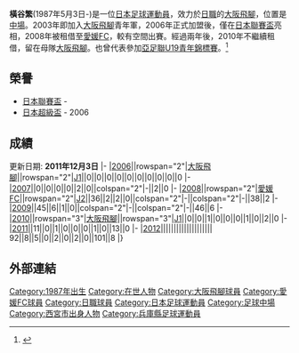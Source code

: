 {{Infobox Football biography
| playername          = 橫谷繁
| fullname            = 橫谷繁
| image               = 
| dateofbirth         = {{Birth date and age|1987|5|3}}
| cityofbirth         = [[兵庫縣|兵庫縣]][[西宮市|西宮市]]
| countryofbirth      = [[日本|日本]]
| height              = {{height|m=1.79}}
| currentclub         = [[大阪飛腳|大阪飛腳]]
| clubnumber          = 6
| position            = [[中場|中場]]
| youthyears          = 1992-1999<br />2000-2002<br />2003-2005
| youthclubs          = 西宮市少年足球隊<br />西宮市立甲陵中學校<br />[[大阪飛腳|大阪飛腳]]
| years               = 2006-<br />2008-2009
| clubs               = [[大阪飛腳|大阪飛腳]]<br />→ [[愛媛FC|愛媛FC]] (外借)
| caps(goals)         = {{0}}{{0}}11 {{0}}{{0}}(0)<br />{{0}}81 {{0}}{{0}}(8)
| nationalyears       =
| nationalteam        =
| nationalcaps(goals) = 
| pcupdate            = 2011年12月3日
| ntupdate            = 
}}
'''橫谷繁'''(1987年5月3日-)是一位[[日本|日本]][[足球|足球]][[運動員|運動員]]，效力於[[日本職業足球聯賽|日職]]的[[大阪飛腳|大阪飛腳]]，位置是[[中場|中場]]。2003年即加入[[大阪飛腳|大阪飛腳]]青年軍，2006年正式加盟後，僅在[[日本聯賽盃|日本聯賽盃]]亮相，2008年被租借至[[愛媛FC|愛媛FC]]，較有空間出賽。經過兩年後，2010年不繼續租借，留在母隊[[大阪飛腳|大阪飛腳]]。也曾代表參加[[亞足聯U19青年錦標賽|亞足聯U19青年錦標賽]]。<ref>{{cite web|publisher=Guardian.co.uk |title=橫谷繁資料 |url=http://guardian.touch-line.com/StatsCentre.asp?CTID=63&CPID=152&TEID=7096&PLID=197066&pStr=Player |accessdate=2009-05-08 |deadurl=yes |archiveurl=https://web.archive.org/web/20120613033120/http://guardian.touch-line.com/StatsCentre.asp?CTID=63&CPID=152&TEID=7096&PLID=197066&pStr=Player |archivedate=2012-06-13 }}</ref>

==榮譽==
*[[日本聯賽盃|日本聯賽盃]] - {{tsl|en|2007 J. League Cup||2007}}
*[[日本超級盃|日本超級盃]] - 2006

==成績==
更新日期: '''2011年12月3日'''
{{Football player statistics 1|YY}}
{{Football player statistics 2|JPN|YY}}
|-
|[[2006年日本職業足球聯賽|2006]]||rowspan="2"|[[大阪飛腳|大阪飛腳]]||rowspan="2"|[[日本職業足球聯賽|J1]]||0||0||0||0||0||0||0||0||0||0
|-
|[[2007年日本職業足球聯賽|2007]]||0||0||0||0||2||0||colspan="2"|-||2||0
|-
|[[2008年日本職業足球聯賽|2008]]||rowspan="2"|[[愛媛FC|愛媛FC]]||rowspan="2"|[[日本職業足球聯賽|J2]]||36||2||2||0||colspan="2"|-||colspan="2"|-||38||2
|-
|[[2009年日本職業足球聯賽|2009]]||45||6||1||0||colspan="2"|-||colspan="2"|-||46||6
|-
|[[2010年日本職業足球聯賽|2010]]||rowspan="3"|[[大阪飛腳|大阪飛腳]]||rowspan="3"|[[日本職業足球聯賽|J1]]||0||0||1||0||0||0||1||0||2||0
|-
|[[2011年日本職業足球聯賽|2011]]||11||0||1||0||0||0||1||0||13||0
|-
|[[2012年日本職業足球聯賽|2012]]||||||||||||||||||||
{{Football player statistics 5}}92||8||5||0||2||0||2||0||101||8
|}

==外部連結==
{{reflist}}

{{大阪飛腳球員名單}}

[[Category:1987年出生|Category:1987年出生]]
[[Category:在世人物|Category:在世人物]]
[[Category:大阪飛腳球員|Category:大阪飛腳球員]]
[[Category:愛媛FC球員|Category:愛媛FC球員]]
[[Category:日職球員|Category:日職球員]]
[[Category:日本足球運動員|Category:日本足球運動員]]
[[Category:足球中場|Category:足球中場]]
[[Category:西宮市出身人物|Category:西宮市出身人物]]
[[Category:兵庫縣足球運動員|Category:兵庫縣足球運動員]]